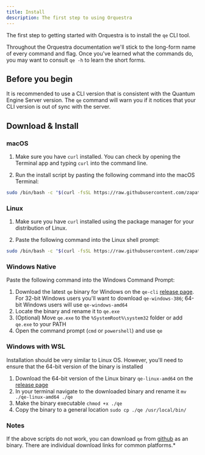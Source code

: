 ```yaml
---
title: Install
description: The first step to using Orquestra
---
```



The first step to getting started with Orquestra is to install the `qe` CLI tool. 

Throughout the Orquestra documentation we'll stick to the long-form name of every command and flag. Once you've learned what the commands do, you may want to consult `qe -h` to learn the short forms.

## Before you begin

It is recommended to use a CLI version that is consistent with the Quantum Engine Server version. The `qe` command will warn you if it notices that your CLI version is out of sync with the server.
## Download & Install

### macOS

1. Make sure you have `curl` installed. You can check by opening the Terminal app and typing `curl` into the command line. 

2. Run the install script by pasting the following command into the macOS Terminal:

```bash
sudo /bin/bash -c "$(curl -fsSL https://raw.githubusercontent.com/zapatacomputing/qe-cli/master/install.sh)"
```

### Linux

1. Make sure you have `curl` installed using the package manager for your distribution of Linux.

2. Paste the following command into the Linux shell prompt:

```bash
sudo /bin/bash -c "$(curl -fsSL https://raw.githubusercontent.com/zapatacomputing/qe-cli/master/install.sh)"
```

### Windows Native
Paste the following command into the Windows Command Prompt:

1. Download the latest `qe` binary for Windows on the `qe-cli` [release page](https://github.com/zapatacomputing/qe-cli/releases). For 32-bit Windows users you'll want to download `qe-windows-386`; 64-bit Windows users will use `qe-windows-amd64`
2. Locate the binary and rename it to `qe.exe`
3. (Optional) Move `qe.exe` to the `%SystemRoot%\system32` folder or add `qe.exe` to your PATH 
4. Open the command prompt (`cmd` or `powershell`) and use `qe`

### Windows with WSL
Installation should be very similar to Linux OS. However, you'll need to ensure that the 64-bit version of the binary is installed

1. Download the 64-bit version of the Linux binary `qe-linux-amd64` on the [release page](https://github.com/zapatacomputing/qe-cli/releases)
2. In your terminal navigate to the downloaded binary and rename it `mv ./qe-linux-amd64 ./qe`
3. Make the binary executable `chmod +x ./qe`
4. Copy the binary to a general location `sudo cp ./qe /usr/local/bin/`

### Notes
If the above scripts do not work, you can download `qe` from [github](https://github.com/zapatacomputing/qe-cli/releases/latest) as an binary. There are individual download links for common platforms.*